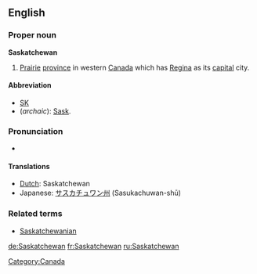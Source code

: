 ==English==
{{wikipedia}}
===Proper noun===
'''Saskatchewan'''
#[[prairie|Prairie]] [[province]] in western [[Canada]] which has [[Regina]] as its [[capital]] city.  

====Abbreviation====
*[[SK]]
* (''archaic''): [[Sask]].

===Pronunciation ===
* {{audio|en-ca-Saskatchewan.ogg|Audio (CA)}}

====Translations====
{{top}}
*[[Dutch]]: Saskatchewan
*Japanese: [[サスカチュワン州]] (Sasukachuwan-shū)
{{bottom}}

===Related terms===
*[[Saskatchewanian]]

[[Category:Canada]]

[[de:Saskatchewan]]
[[fr:Saskatchewan]]
[[ru:Saskatchewan]]